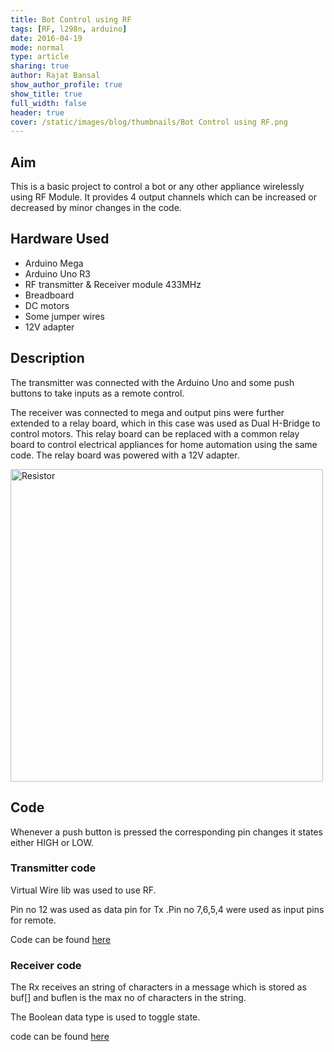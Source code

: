 ```yaml
---
title: Bot Control using RF
tags: [RF, l298n, arduino]
date: 2016-04-19
mode: normal
type: article
sharing: true
author: Rajat Bansal
show_author_profile: true
show_title: true
full_width: false
header: true
cover: /static/images/blog/thumbnails/Bot Control using RF.png
---
```


## Aim

This is a basic project to control a bot or any other appliance wirelessly using RF Module. It provides 4 output channels which can be increased or decreased by minor changes in the code.

## Hardware Used

- Arduino Mega
- Arduino Uno R3
- RF transmitter & Receiver module 433MHz
- Breadboard
- DC motors
- Some jumper wires
- 12V adapter

## Description

The transmitter was connected with the Arduino Uno and some push buttons to take inputs as a remote control.

The receiver was connected to mega and output pins were further extended to a relay board, which in this case was used as Dual H-Bridge to control motors. This relay board can be replaced with a common relay board to control electrical appliances for home automation using the same code. The relay board was powered with a 12V adapter.

<Image
  src="/static/images/blog/thumbnails/Bot Control using RF.png"
  alt="Resistor"
  width="500"
  height="500"
/>

## Code

Whenever a push button is pressed the corresponding pin changes it states either HIGH or LOW.

### Transmitter code

Virtual Wire lib was used to use RF.

Pin no 12 was used as data pin for Tx .Pin no 7,6,5,4 were used as input pins for remote.

Code can be found [here](https://github.com/rajatbansal427/RF-bot-controll-Room-automation/blob/master/transmitter_ro_aut.ino)

### Receiver code

The Rx receives an string of characters in a message which is stored as buf[] and buflen is the max no of characters in the string.

The Boolean data type is used to toggle state.

code can be found [here](https://github.com/rajatbansal427/RF-bot-controll-Room-automation/blob/master/Receiver_ro_au.ino)

<EmbedItem url="https://www.youtube.com/embed/P7Eq_2rZxt0" />
